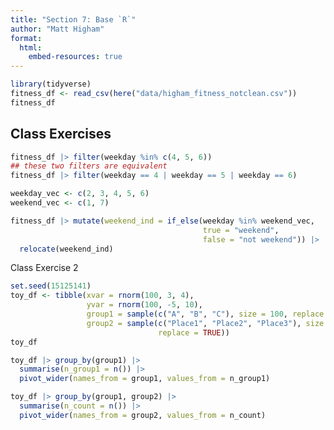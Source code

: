 ```yaml
---
title: "Section 7: Base `R`"
author: "Matt Higham"
format: 
  html:
    embed-resources: true
---
```


```r
library(tidyverse)
fitness_df <- read_csv(here("data/higham_fitness_notclean.csv"))
fitness_df
```

## Class Exercises 

```r
fitness_df |> filter(weekday %in% c(4, 5, 6))
## these two filters are equivalent
fitness_df |> filter(weekday == 4 | weekday == 5 | weekday == 6)

weekday_vec <- c(2, 3, 4, 5, 6)
weekend_vec <- c(1, 7)

fitness_df |> mutate(weekend_ind = if_else(weekday %in% weekend_vec,
                                           true = "weekend",
                                           false = "not weekend")) |>
  relocate(weekend_ind)
```

Class Exercise 2

```r
set.seed(15125141)
toy_df <- tibble(xvar = rnorm(100, 3, 4),
                 yvar = rnorm(100, -5, 10),
                 group1 = sample(c("A", "B", "C"), size = 100, replace = TRUE),
                 group2 = sample(c("Place1", "Place2", "Place3"), size = 100,
                                 replace = TRUE))
toy_df

toy_df |> group_by(group1) |>
  summarise(n_group1 = n()) |>
  pivot_wider(names_from = group1, values_from = n_group1)

toy_df |> group_by(group1, group2) |>
  summarise(n_count = n()) |>
  pivot_wider(names_from = group2, values_from = n_count)
```